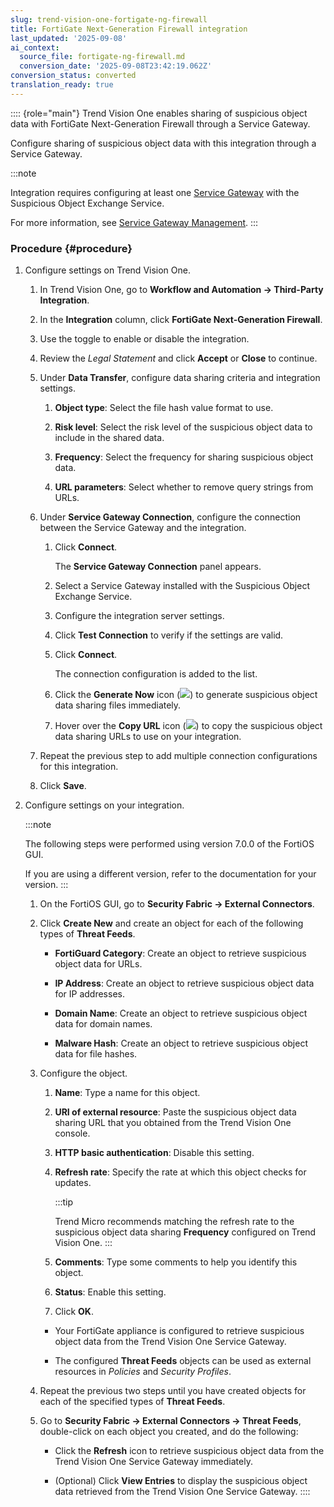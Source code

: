 ```yaml
---
slug: trend-vision-one-fortigate-ng-firewall
title: FortiGate Next-Generation Firewall integration
last_updated: '2025-09-08'
ai_context:
  source_file: fortigate-ng-firewall.md
  conversion_date: '2025-09-08T23:42:19.062Z'
conversion_status: converted
translation_ready: true
---
```


:::: {role="main"}
Trend Vision One enables sharing of suspicious object data with FortiGate Next-Generation Firewall through a Service Gateway.

Configure sharing of suspicious object data with this integration through a Service Gateway.

:::note

Integration requires configuring at least one [Service Gateway](deployment-guides.mdx) with the Suspicious Object Exchange Service.

For more information, see [Service Gateway Management](service-gateway-management.mdx).
:::

### Procedure {#procedure}

1.  Configure settings on Trend Vision One.

    1.  In Trend Vision One, go to **Workflow and Automation → Third-Party Integration**.

    2.  In the **Integration** column, click **FortiGate Next-Generation Firewall**.

    3.  Use the toggle to enable or disable the integration.

    4.  Review the *Legal Statement* and click **Accept** or **Close** to continue.

    5.  Under **Data Transfer**, configure data sharing criteria and integration settings.

        1.  **Object type**: Select the file hash value format to use.

        2.  **Risk level**: Select the risk level of the suspicious object data to include in the shared data.

        3.  **Frequency**: Select the frequency for sharing suspicious object data.

        4.  **URL parameters**: Select whether to remove query strings from URLs.

    6.  Under **Service Gateway Connection**, configure the connection between the Service Gateway and the integration.

        1.  Click **Connect**.

            The **Service Gateway Connection** panel appears.

        2.  Select a Service Gateway installed with the Suspicious Object Exchange Service.

        3.  Configure the integration server settings.

        4.  Click **Test Connection** to verify if the settings are valid.

        5.  Click **Connect**.

            The connection configuration is added to the list.

        6.  Click the **Generate Now** icon (![](/images/GenerateNowIcon=GUID-60CE3573-F37D-4CD3-9E0A-74C7DCBF3525.webp)) to generate suspicious object data sharing files immediately.

        7.  Hover over the **Copy URL** icon (![](/images/ServiceGatewayCopyIcon=GUID-EE08C798-0F99-467B-996A-93D14044BF0E.webp)) to copy the suspicious object data sharing URLs to use on your integration.

    7.  Repeat the previous step to add multiple connection configurations for this integration.

    8.  Click **Save**.

2.  Configure settings on your integration.

    :::note

    The following steps were performed using version 7.0.0 of the FortiOS GUI.

    If you are using a different version, refer to the documentation for your version.
    :::

    1.  On the FortiOS GUI, go to **Security Fabric → External Connectors**.

    2.  Click **Create New** and create an object for each of the following types of **Threat Feeds**.

        - **FortiGuard Category**: Create an object to retrieve suspicious object data for URLs.

        - **IP Address**: Create an object to retrieve suspicious object data for IP addresses.

        - **Domain Name**: Create an object to retrieve suspicious object data for domain names.

        - **Malware Hash**: Create an object to retrieve suspicious object data for file hashes.

    3.  Configure the object.

        1.  **Name**: Type a name for this object.

        2.  **URI of external resource**: Paste the suspicious object data sharing URL that you obtained from the Trend Vision One console.

        3.  **HTTP basic authentication**: Disable this setting.

        4.  **Refresh rate**: Specify the rate at which this object checks for updates.

            :::tip

            Trend Micro recommends matching the refresh rate to the suspicious object data sharing **Frequency** configured on Trend Vision One.
            :::

        5.  **Comments**: Type some comments to help you identify this object.

        6.  **Status**: Enable this setting.

        7.  Click **OK**.

        - Your FortiGate appliance is configured to retrieve suspicious object data from the Trend Vision One Service Gateway.

        - The configured **Threat Feeds** objects can be used as external resources in *Policies* and *Security Profiles*.

    4.  Repeat the previous two steps until you have created objects for each of the specified types of **Threat Feeds**.

    5.  Go to **Security Fabric → External Connectors → Threat Feeds**, double-click on each object you created, and do the following:

        - Click the **Refresh** icon to retrieve suspicious object data from the Trend Vision One Service Gateway immediately.

        - (Optional) Click **View Entries** to display the suspicious object data retrieved from the Trend Vision One Service Gateway.
::::
